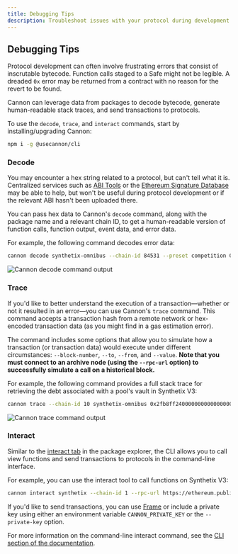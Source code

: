 ```yaml
---
title: Debugging Tips
description: Troubleshoot issues with your protocol during development and testing.
---
```


## Debugging Tips

Protocol development can often involve frustrating errors that consist of inscrutable bytecode. Function calls staged to a Safe might not be legible. A dreaded `0x` error may be returned from a contract with no reason for the revert to be found.

Cannon can leverage data from packages to decode bytecode, generate human-readable stack traces, and send transactions to protocols.

To use the `decode`, `trace`, and `interact` commands, start by installing/upgrading Cannon:

```bash
npm i -g @usecannon/cli
```

### Decode

You may encounter a hex string related to a protocol, but can't tell what it is. Centralized services such as [ABI Tools](https://openchain.xyz/tools/abi) or the [Ethereum Signature Database](https://www.4byte.directory/) may be able to help, but won't be useful during protocol development or if the relevant ABI hasn't been uploaded there.

You can pass hex data to Cannon's `decode` command, along with the package name and a relevant chain ID, to get a human-readable version of function calls, function output, event data, and error data.

For example, the following command decodes error data:

```bash
cannon decode synthetix-omnibus --chain-id 84531 --preset competition 0xb87daa32000000000000000000000000000000000000000000000000000000006502188b00000000000000000000000000000000000000000000000000000000650218190000000000000000000000000000000000000000000000000000000065021855
```

![Cannon decode command output](/images/guide_debug_1.png)

### Trace

If you'd like to better understand the execution of a transaction—whether or not it resulted in an error—you can use Cannon's `trace` command. This command accepts a transaction hash from a remote network or hex-encoded transaction data (as you might find in a gas estimation error).

The command includes some options that allow you to simulate how a transaction (or transaction data) would execute under different circumstances: `--block-number`, `--to`, `--from`, and `--value`. **Note that you must connect to an archive node (using the `--rpc-url` option) to successfully simulate a call on a historical block.**

For example, the following command provides a full stack trace for retrieving the debt associated with a pool's vault in Synthetix V3:

```bash
cannon trace --chain-id 10 synthetix-omnibus 0x2fb8ff2400000000000000000000000000000000000000000000000000000000000000010000000000000000000000008700daec35af8ff88c16bdf0418774cb3d7599b4 --to 0xffffffaEff0B96Ea8e4f94b2253f31abdD875847 --rpc-url https://optimism.publicnode.com
```

![Cannon trace command output](/images/guide_debug_2.png)

### Interact

Similar to the [interact tab](/packages/synthetix/latest/1-main/interact) in the package explorer, the CLI allows you to call view functions and send transactions to protocols in the command-line interface.

For example, you can use the interact tool to call functions on Synthetix V3:

```bash
cannon interact synthetix --chain-id 1 --rpc-url https://ethereum.publicnode.com
```

If you'd like to send transactions, you can use [Frame](https://frame.sh/) or include a private key using either an environment variable `CANNON_PRIVATE_KEY` or the `--private-key` option.

For more information on the command-line interact command, see the [CLI section of the documentation](/learn/cli). 